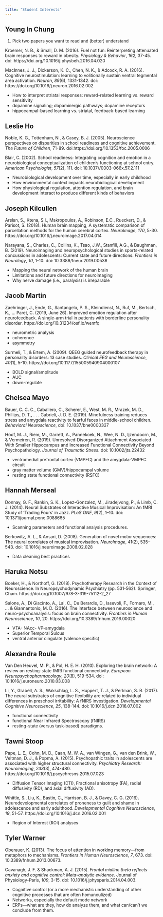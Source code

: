 ```yaml
---
title: "Student Interests"
---
```


## Young In Chung

1. Pick two papers you want to read and (better) understand

Kroemer, N. B., & Small, D. M. (2016). Fuel not fun: Reinterpreting attenuated brain responses to reward in obesity. *Physiology & Behavior*, *162*, 37-45. doi: https://doi.org/10.1016/j.physbeh.2016.04.020

MacInnes, J. J., Dickerson, K. C., Chen, N. K., & Adcock, R. A. (2016). Cognitive neurostimulation: learning to volitionally sustain ventral tegmental area activation. *Neuron*, *89*(6), 1331-1342. doi: https://doi.org/10.1016/j.neuron.2016.02.002

- How to interpret striatal responses: reward-related learning vs. reward sensitivity
- dopamine signaling; dopaminergic pathways; dopamine receptors 
- hippocampal-based learning vs. striatal, feedback-based learning

## Leslie Ho

Noble, K. G., Tottenham, N., & Casey, B. J. (2005). Neuroscience perspectives on disparities in school readiness and cognitive achievement. *The Future of Children*, 71-89. doi:https://doi.org/10.1353/foc.2005.0006

Blair, C. (2002). School readiness: Integrating cognition and emotion in a neurobiological conceptualization of children's functioning at school entry. *American Psychologist*, *57*(2), 111. doi: 10.1037//0003-066x.57.2.111

- Neurobiological development over time, especially in early childhood 
- How environmental context impacts neurobiological development 
- How physiological regulation, attention regulation, and brain development interact to produce different kinds of behaviors 

## Joseph Kilcullen

Arslan, S., Ktena, S.I., Makropoulos, A., Robinson, E.C., Rueckert, D., & Parisot, S. (2018). Human brain mapping; A systematic comparison of parcellation methods for the human cerebral cortex. *NeuroImage*, *170*, 5-30. https://doi.org/10.1016/j.neuroimage.2017.04.014

Narayana, S., Charles, C., Collins, K., Tsao, J.W., Stanfill, A.G., & Baughman, B. (2019). Neuroimaging and neuropsychological studies in sports-related concussions in adolescents: Current state and future directions. *Frontiers in Neurology*, *10*, 1-10. doi: 10.3389/fneur.2019.00538

- Mapping the neural network of the human brain
- Limitations and future directions for neuroimaging
- Why nerve damage (i.e., paralysis) is irreparable

## Jacob Martin

Zaehringer, J., Ende, G., Santangelo, P. S., Kleindienst, N., Ruf, M., Bertsch, K., … Paret, C. (2019, June 26). Improved emotion regulation after neurofeedback. A single-arm trial in patients with borderline personality disorder. https://doi.org/10.31234/osf.io/wemfq

- neurometric analysis
- coherence
- asymmetry

Surmeli, T., & Ertem, A. (2009). QEEG guided neurofeedback therapy in personality disorders: 13 case studies. *Clinical EEG and Neuroscience*, *40*(1), 5-10. https://doi.org/10.1177/155005940904000107

- BOLD signal/amplitude
- AUC
- down-regulate

## Chelsea Mayo

Bauer, C. C. C., Caballero, C., Scherer, E., West, M. R., Mrazek, M. D., Phillips, D. T., . . . Gabrieli, J. D. E. (2019). Mindfulness training reduces stress and amygdala reactivity to fearful faces in middle-school children. *Behavioral Neuroscience*, doi: 10.1037/bne0000337

Hoof, M. J., Riem, M., Garrett, A., Pannekoek, N., Wee, N. D., Ijzendoorn, M., & Vermeiren, R. (2019). Unresolved‐Disorganized Attachment Associated With Smaller Hippocampus and Increased Functional Connectivity Beyond Psychopathology. *Journal of Traumatic Stress*. doi: 10.1002/jts.22432

- ventromedial prefrontal cortex (VMPFC) and the amygdala-VMPFC circuit
-	gray matter volume (GMV)/hippocampal volume
-	resting state functional connectivity (RSFC)

## Hannah Merseal

Donnay, G. F., Rankin, S. K., Lopez-Gonzalez, M., Jiradejvong, P., & Limb, C. J. (2014). Neural Substrates of Interactive Musical Improvisation: An fMRI Study of ‘Trading Fours’ in Jazz. *PLoS ONE*, *9*(2), 1–10. doi: 10.1371/journal.pone.0088665 

- Scanning parameters and functional analysis procedures.

Berkowitz, A. L., & Ansari, D. (2008). Generation of novel motor sequences: The neural correlates of musical improvisation. *NeuroImage*, *41*(2), 535–543. doi: 10.1016/j.neuroimage.2008.02.028

- Data cleaning best practices

## Haruka Notsu

Boeker, H., & Northoff, G. (2018). Psychotherapy Research in the Context of Neuroscience. In Neuropsychodynamic Psychiatry (pp. 531-562). Springer, Cham. https://doi.org/10.1007/978-3-319-75112-2_27

Salone, A., Di Giacinto, A., Lai, C., De Berardis, D., Iasevoli, F., Fornaro, M., ... & Giannantonio, M. D. (2016). The interface between neuroscience and neuro-psychoanalysis: focus on brain connectivity. *Frontiers in Human Neuroscience*, *10*, 20. https://doi.org/10.3389/fnhum.2016.00020

- VTA- NAcc- VP-amygdala 
- Superior Temporal Sulcus
- ventral anterior cingulate (valence specific)

## Alexandra Roule

Van Den Heuvel, M. P., & Pol, H. E. H. (2010). Exploring the brain network: A review on resting-state fMRI functional connectivity. *European Neuropsychopharmacology*, *20*(8), 519-534. doi: 10.1016/j.euroneuro.2010.03.008

Li, Y., Grabell, A. S., Wakschlag, L. S., Huppert, T. J., & Perlman, S. B. (2017). The neural substrates of cognitive flexibility are related to individual differences in preschool irritability: A fNIRS investigation. *Developmental Cognitive Neuroscience*, *25*, 138-144. doi: 10.1016/j.dcn.2016.07.002

- functional connectivity
- functional Near Infrared Spectroscopy (fNIRS)
- resting-state (versus task-based) paradigms. 

## Tawni Stoop

Pape, L. E., Cohn, M. D., Caan, M. W. A., van Wingen, G., van den Brink, W., Veltman, D. J., & Popma, A. (2015). Psychopathic traits in adolescents are associated with higher structural connectivity. *Psychiatry Research: Neuroimaging*, *233*(3), 474-480. https://doi.org/10.1016/j.pscychresns.2015.07.023

- Diffusion Tensor Imaging (DTI), Fractional anisotropy (FA), radial diffusivity (RD), and axial diffusivity (AD).

Whittle, S., Liu, K., Bastin, C., Harrison, B. J., & Davey, C. G. (2016). Neurodevelopmental correlates of proneness to guilt and shame in adolescence and early adulthood. *Developmental Cognitive Neuroscience*, *19*, 51-57. https://doi.org/10.1016/j.dcn.2016.02.001

- Region of Interest (ROI) analyses

## Tyler Warner

Oberauer, K. (2013). The focus of attention in working memory—from metaphors to mechanisms. *Frontiers in Human Neuroscience*, *7*, 673. doi: 10.3389/fnhum.2013.00673.

Cavanagh, J. F. & Shackman, A. J. (2015). *Frontal midline theta reflects anxiety and cognitive control: Meta-analytic evidence*. Journal of Physiology-Paris, *109*, 3-15. doi: 10.1016/j.jphysparis.2014.04.003.

- Cognitive control (or a more mechanistic understanding of other cognitive processes that are often homunculized)
- Networks, especially the default mode network
- ERPs—what are they, how do analyze them, and what can/can’t we conclude from them.
